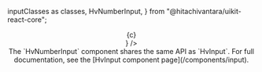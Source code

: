   inputClasses as classes,
  HvNumberInput,
} from "@hitachivantara/uikit-react-core";


<Header
  params={{ name: "NumberInput", classes }}
  Component={HvNumberInput}
  componentName="HvNumberInput"
  controls={{
    label: { type: "text", defaultValue: "Value" },
    description: { type: "text", defaultValue: "Please enter a number" },
    placeholder: "Enter a number here...",
    required: { defaultValue: true },
    readOnly: { defaultValue: false },
    disabled: { defaultValue: false },
  }}
  decorator={(c) => <div className="w-full">{c}</div>}
/>

<br />

<Callout type="info">
  The `HvNumberInput` component shares the same API as `HvInput`. For full
  documentation, see the [HvInput component page](/components/input).
</Callout>
